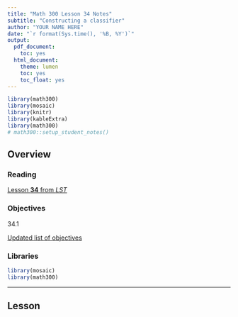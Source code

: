 ```yaml
---
title: "Math 300 Lesson 34 Notes"
subtitle: "Constructing a classifier"
author: "YOUR NAME HERE"
date: "`r format(Sys.time(), '%B, %Y')`"
output:
  pdf_document:
    toc: yes
  html_document:
    theme: lumen
    toc: yes
    toc_float: yes
---
```


```r
library(math300)
library(mosaic)
library(knitr)
library(kableExtra)
library(math300)
# math300::setup_student_notes()
```

## Overview




### Reading

[Lesson **34** from *LST*](https://dtkaplan.github.io/Math-300R/Textbook/Reading-notes-lesson-34.html)

### Objectives

34.1

[Updated list of objectives](../Objectives/Obj-lesson-34.html)

### Libraries

```r
library(mosaic)
library(math300)

```

----------

## Lesson
